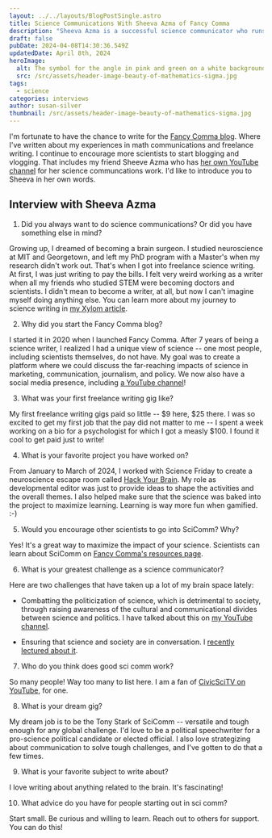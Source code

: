 ```yaml
---
layout: ../../layouts/BlogPostSingle.astro
title: Science Communications With Sheeva Azma of Fancy Comma
description: "Sheeva Azma is a successful science communicator who runs her own freelance business. "
draft: false
pubDate: 2024-04-08T14:30:36.549Z
updatedDate: April 8th, 2024
heroImage:
  alt: The symbol for the angle in pink and green on a white background.
  src: /src/assets/header-image-beauty-of-mathematics-sigma.jpg
tags:
  - science
categories: interviews
author: susan-silver
thumbnail: /src/assets/header-image-beauty-of-mathematics-sigma.jpg
---
```


I'm fortunate to have the chance to write for the [Fancy Comma blog](https://fancycomma.com/category/uncategorized/author/suzza-silver/). Where I've written about my experiences in math communications and freelance writing. I continue to encourage more scientists to start blogging and vlogging. That includes my friend Sheeve Azma who has [her own YouTube channel](https://www.youtube.com/@fancycomma) for her science communcations work. I'd like to introduce you to Sheeva in her own words.

## Interview with Sheeva Azma


1. Did you always want to do science communications? Or did you have something else in mind?

Growing up, I dreamed of becoming a brain surgeon. I studied neuroscience at MIT and Georgetown, and left my PhD program with a Master's when my research didn't work out. That's when I got into freelance science writing. At first, I was just writing to pay the bills. I felt very weird working as a writer when all my friends who studied STEM were becoming doctors and scientists. I didn't mean to become a writer, at all, but now I can't imagine myself doing anything else. You can learn more about my journey to science writing in [my Xylom article](https://www.thexylom.com/post/science-writing-was-worth-it-it-just-took-longer-than-i-thought).

2. Why did you start the Fancy Comma blog?

I started it in 2020 when I launched Fancy Comma. After 7 years of being a science writer, I realized I had a unique view of science -- one most people, including scientists themselves, do not have. My goal was to create a platform where we could discuss the far-reaching impacts of science in marketing, communication, journalism, and policy. We now also have a social media presence, including [a YouTube channel](https://www.youtube.com/@fancycomma)!

3. What was your first freelance writing gig like?

My first freelance writing gigs paid so little -- $9 here, $25 there. I was so excited to get my first job that the pay did not matter to me -- I spent a week working on a bio for a psychologist for which I got a measly $100. I found it cool to get paid just to write!

4. What is your favorite project you have worked on?

From January to March of 2024, I worked with Science Friday to create a neuroscience escape room called [Hack Your Brain](https://sciencefriday.com/hackyourbrain). My role as developmental editor was just to provide ideas to shape the activities and the overall themes. I also helped make sure that the science was baked into the project to maximize learning. Learning is way more fun when gamified. :-)

5. Would you encourage other scientists to go into SciComm? Why?

Yes! It's a great way to maximize the impact of your science. Scientists can learn about SciComm on [Fancy Comma's resources page](https://www.fancycomma.com/resources).

6. What is your greatest challenge as a science communicator?

Here are two challenges that have taken up a lot of my brain space lately:

- Combatting the politicization of science, which is detrimental to society, through raising awareness of the cultural and communicational divides between science and politics. I have talked about this on [my YouTube channel](https://www.youtube.com/watch?v=gHhRqWKO-o8).

- Ensuring that science and society are in conversation. I [recently lectured about it](https://www.youtube.com/watch?v=yWhAC7pvPYE&ab_channel=FancyComma).

7. Who do you think does good sci comm work?

So many people! Way too many to list here. I am a fan of [CivicSciTV on YouTube](https://www.youtube.com/@CivicSciTV), for one.

8. What is your dream gig?

My dream job is to be the Tony Stark of SciComm -- versatile and tough enough for any global challenge. I'd love to be a political speechwriter for a pro-science political candidate or elected official. I also love strategizing about communication to solve tough challenges, and I've gotten to do that a few times. 

9. What is your favorite subject to write about?

I love writing about anything related to the brain. It's fascinating!

10. What advice do you have for people starting out in sci comm?

Start small. Be curious and willing to learn. Reach out to others for support. You can do this!

<RelatedArticles oneTitle="Fostering Math Confidence and Diversity in Technology" oneURL="/fostering-math-confidence-and-diversity-in-technology" twoTitle="The Surprising Truth About G.H. Hardy" twoURL="/truth-hardy" threeTitle="Carnival of Mathematics #221" threeURL="/carnival-of-mathematics-221"  />
